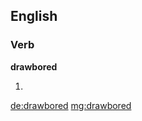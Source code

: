==English==

===Verb===
'''drawbored'''

# {{past of|[[drawbore]]}}

[[de:drawbored]]
[[mg:drawbored]]
